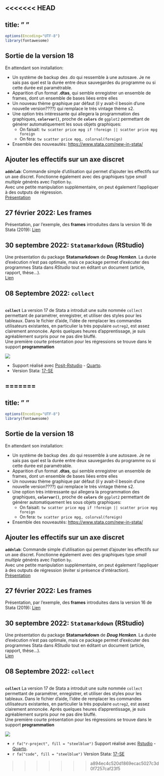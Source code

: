 <<<<<<< HEAD
---
title: " "
---

```r
options(Encoding="UTF-8")
library(fontawesome)
```


::: {.callout-note icon="false"}
## Sortie de la version 18

En attendant son installation: 

- Un système de backup des .do qui ressemble à une autosave. Je ne sais pas quel est la durée entre deux sauvegardes du programme ou si cette durée est paramétrable. 
- Apparition d'un format **.dtas**, qui semble enregistrer un ensemble de frames, dont un ensemble de bases liées entre elles 
- Un nouveau thème graphique par défaut (il y avait-il besoin d'une nouvelle version????) qui remplace le très vintage thème s2. 
- Une option très intéressante qui allegera la programmation des graphiques, **`colorvar()`**, proche de **`colors`** de `ggplot2` permettant de générer automatiquement les sous objets graphiques:  
  - On faisait: `tw scatter price mpg if !foreign || scatter price mpg foreign`
  - On fera: `tw scatter price mpg, colorval(foreign)`
- Ensemble des nouveautés: <https://www.stata.com/new-in-stata/>  

:::


::: {.callout-note icon="false"}
## Ajouter les effectifs sur un axe discret

**`addnlab`**: Commande simple d'utilisation qui permet d'ajouter les effectifs sur un axe discret. Fonctionne également avec des graphiques type *small multiple* générés avec l'option `by`.  
Avec une petite manipulation supplémentaire, on peut également l'appliquer à des outputs de régression.  
[Présentation](https://mthevenin.github.io/stata_graphiques/programmation/addnlab/addnlab.html)

:::


::: callout-note

## 27 février 2022: **Les frames** 

Présentation, par l'exemple, des **frames** introduites dans la version 16 de Stata (2019): [Lien](https://mthevenin.github.io/stata_programmation/speedup/frame/frame.html)

:::

::: callout-note

## 30 septembre 2022: **`Statamarkdown`** (RStudio)

Une présentation du package **Statamarkdown** de ***Doug Hemken***. La durée d'exécution n'est pas optimale, mais ce package permet d'exécuter des programmes Stata dans *RStudio* tout en éditant un 
document (article, rapport, thèse...).  
[Lien](https://mthevenin.github.io/stata_programmation/R/statamarkdown/statamarkdown_html.html)
:::


::: callout-note

## 08 Septembre 2022: **`collect`**

::: {layout-ncol=2}
<br>
**`collect`** 
La version 17 de Stata a introduit une suite nommée `collect` permettant de paramétrer, enregistrer, et utiliser des styles pour les tableaux. Dans le fichier d'aide, l'idée de  remplacer les commandes utilisateurs existantes, en particulier la très populaire `outreg2`, est assez clairement annoncée. Après quelques heures d'apprentissage, je suis agréablement surpris pour ne pas dire bluffé.   
Une première courte présentation pour les régressions se trouve dans le support **programmation**


![](https://mthevenin.github.io/stata_programmation/tableaux/collect.PNG)

:::
:::



-    Support réalisé avec [Posit-Rstudio](https://posit.co/) - [Quarto](https://quarto.org).
-    Version Stata: [17-SE](https://www.stata.com/)



=======
---
title: " "
---

```r
options(Encoding="UTF-8")
library(fontawesome)
```


::: {.callout-note icon="false"}
## Sortie de la version 18

En attendant son installation: 

- Un système de backup des .do qui ressemble à une autosave. Je ne sais pas quel est la durée entre deux sauvegardes du programme ou si cette durée est paramétrable. 
- Apparition d'un format **.dtas**, qui semble enregistrer un ensemble de frames, dont un ensemble de bases liées entre elles 
- Un nouveau thème graphique par défaut (il y avait-il besoin d'une nouvelle version????) qui remplace le très vintage thème s2. 
- Une option très intéressante qui allegera la programmation des graphiques, **`colorvar()`**, proche de **`colors`** de `ggplot2` permettant de générer automatiquement les sous objets graphiques:  
  - On faisait: `tw scatter price mpg if !foreign || scatter price mpg foreign`
  - On fera: `tw scatter price mpg, colorval(foreign)`
- Ensemble des nouveautés: <https://www.stata.com/new-in-stata/>  

:::


::: {.callout-note icon="false"}
## Ajouter les effectifs sur un axe discret

**`addnlab`**: Commande simple d'utilisation qui permet d'ajouter les effectifs sur un axe discret. Fonctionne également avec des graphiques type *small multiple* générés avec l'option `by`.  
Avec une petite manipulation supplémentaire, on peut également l'appliquer à des outputs de régression (éviter si présence d'intéraction).  
[Présentation](https://mthevenin.github.io/stata_graphiques/programmation/addnlab/addnlab.html)

:::


::: callout-note

## 27 février 2022: **Les frames** 

Présentation, par l'exemple, des **frames** introduites dans la version 16 de Stata (2019): [Lien](https://mthevenin.github.io/stata_programmation/speedup/frame/frame.html)

:::

::: callout-note

## 30 septembre 2022: **`Statamarkdown`** (RStudio)

Une présentation du package **Statamarkdown** de ***Doug Hemken***. La durée d'exécution n'est pas optimale, mais ce package permet d'exécuter des programmes Stata dans *RStudio* tout en éditant un 
document (article, rapport, thèse...).  
[Lien](https://mthevenin.github.io/stata_programmation/R/statamarkdown/statamarkdown_html.html)
:::


::: callout-note

## 08 Septembre 2022: **`collect`**

::: {layout-ncol=2}
<br>
**`collect`** 
La version 17 de Stata a introduit une suite nommée `collect` permettant de paramétrer, enregistrer, et utiliser des styles pour les tableaux. Dans le fichier d'aide, l'idée de  remplacer les commandes utilisateurs existantes, en particulier la très populaire `outreg2`, est assez clairement annoncée. Après quelques heures d'apprentissage, je suis agréablement surpris pour ne pas dire bluffé.   
Une première courte présentation pour les régressions se trouve dans le support **programmation**


![](https://mthevenin.github.io/stata_programmation/tableaux/collect.PNG)

:::
:::



-   `r fa("r-project", fill = "steelblue")` Support réalisé avec [Rstudio](href:https://www.rstudio.com) - [Quarto](https://quarto.org).
-   `r fa("code", fill = "steelblue")` Version Stata: [17-SE](https://www.stata.com/)



>>>>>>> a894ec4c520d1869ecac5027c3d0f7257caf23f5
